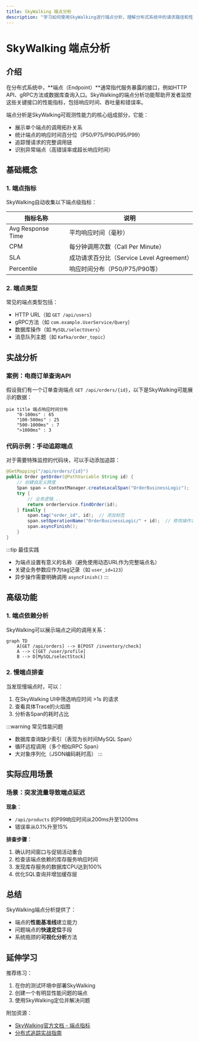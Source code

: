 ```yaml
---
title: SkyWalking 端点分析
description: "学习如何使用SkyWalking进行端点分析，理解分布式系统中的请求路径和性能瓶颈"
---
```


# SkyWalking 端点分析

## 介绍

在分布式系统中，**端点（Endpoint）**通常指代服务暴露的接口，例如HTTP API、gRPC方法或数据库查询入口。SkyWalking的端点分析功能帮助开发者监控这些关键接口的性能指标，包括响应时间、吞吐量和错误率。

端点分析是SkyWalking可观测性能力的核心组成部分，它能：
- 展示单个端点的调用拓扑关系
- 统计端点的响应时间百分位（P50/P75/P90/P95/P99）
- 追踪慢请求的完整调用链
- 识别异常端点（高错误率或超长响应时间）

## 基础概念

### 1. 端点指标

SkyWalking自动收集以下端点级指标：

| 指标名称          | 说明                          |
|-------------------|-----------------------------|
| Avg Response Time | 平均响应时间（毫秒）           |
| CPM               | 每分钟调用次数（Call Per Minute）|
| SLA               | 成功请求百分比（Service Level Agreement）|
| Percentile        | 响应时间分布（P50/P75/P90等）  |

### 2. 端点类型

常见的端点类型包括：
- HTTP URL（如 `GET /api/users`）
- gRPC方法（如 `com.example.UserService/Query`）
- 数据库操作（如 `MySQL/selectUsers`）
- 消息队列主题（如 `Kafka/order_topic`）

## 实战分析

### 案例：电商订单查询API

假设我们有一个订单查询端点 `GET /api/orders/{id}`，以下是SkyWalking可能展示的数据：

```mermaid
pie title 端点响应时间分布
    "0-100ms" : 65
    "100-500ms" : 25
    "500-1000ms" : 7
    ">1000ms" : 3
```

### 代码示例：手动追踪端点

对于需要特殊监控的代码块，可以手动添加追踪：

```java
@GetMapping("/api/orders/{id}")
public Order getOrder(@PathVariable String id) {
    // 创建自定义跨度
    Span span = ContextManager.createLocalSpan("OrderBusinessLogic");
    try {
        // 业务逻辑...
        return orderService.findOrder(id);
    } finally {
        span.tag("order_id", id);  // 添加标签
        span.setOperationName("OrderBusinessLogic/" + id);  // 修改操作名
        span.asyncFinish();
    }
}
```

:::tip 最佳实践
- 为端点设置有意义的名称（避免使用动态URL作为完整端点名）
- 关键业务参数应作为tag记录（如 `user_id=123`）
- 异步操作需要明确调用 `asyncFinish()`
:::

## 高级功能

### 1. 端点依赖分析

SkyWalking可以展示端点之间的调用关系：

```mermaid
graph TD
    A[GET /api/orders] --> B[POST /inventory/check]
    A --> C[GET /user/profile]
    B --> D[MySQL/selectStock]
```

### 2. 慢端点排查

当发现慢端点时，可以：
1. 在SkyWalking UI中筛选响应时间 >1s 的请求
2. 查看具体Trace的火焰图
3. 分析各Span的耗时占比

:::warning 常见性能问题
- 数据库查询缺少索引（表现为长时间MySQL Span）
- 循环远程调用（多个相似RPC Span）
- 大对象序列化（JSON编码耗时高）
:::

## 实际应用场景

### 场景：突发流量导致端点延迟

**现象**：
- `/api/products` 的P99响应时间从200ms升至1200ms
- 错误率从0.1%升至15%

**排查步骤**：
1. 确认时间窗口与促销活动重合
2. 检查该端点依赖的库存服务响应时间
3. 发现库存服务的数据库CPU达到100%
4. 优化SQL查询并增加缓存层

## 总结

SkyWalking端点分析提供了：
- 端点的**性能基准线**建立能力
- 问题端点的**快速定位**手段
- 系统瓶颈的**可视化分析**方法

## 延伸学习

推荐练习：
1. 在你的测试环境中部署SkyWalking
2. 创建一个有明显性能问题的端点
3. 使用SkyWalking定位并解决问题

附加资源：
- [SkyWalking官方文档 - 端点指标](https://skywalking.apache.org/docs/)
- [分布式追踪实战指南](https://example.com/tracing-guide)